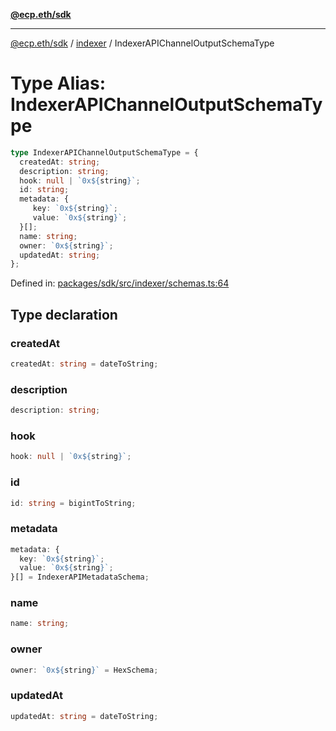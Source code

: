 [**@ecp.eth/sdk**](../../index.mdx)

***

[@ecp.eth/sdk](/sdk-reference/index.mdx) / [indexer](/sdk-reference/indexer/index.mdx) / IndexerAPIChannelOutputSchemaType

# Type Alias: IndexerAPIChannelOutputSchemaType

```ts
type IndexerAPIChannelOutputSchemaType = {
  createdAt: string;
  description: string;
  hook: null | `0x${string}`;
  id: string;
  metadata: {
     key: `0x${string}`;
     value: `0x${string}`;
  }[];
  name: string;
  owner: `0x${string}`;
  updatedAt: string;
};
```

Defined in: [packages/sdk/src/indexer/schemas.ts:64](https://github.com/ecp-eth/comments-monorepo/blob/main/packages/sdk/src/indexer/schemas.ts#L64)

## Type declaration

### createdAt

```ts
createdAt: string = dateToString;
```

### description

```ts
description: string;
```

### hook

```ts
hook: null | `0x${string}`;
```

### id

```ts
id: string = bigintToString;
```

### metadata

```ts
metadata: {
  key: `0x${string}`;
  value: `0x${string}`;
}[] = IndexerAPIMetadataSchema;
```

### name

```ts
name: string;
```

### owner

```ts
owner: `0x${string}` = HexSchema;
```

### updatedAt

```ts
updatedAt: string = dateToString;
```

